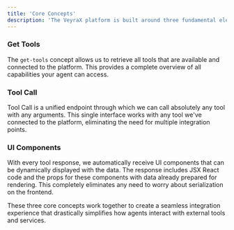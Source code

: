 ```yaml
---
title: 'Core Concepts'
description: 'The VeyraX platform is built around three fundamental elements that work together to provide a seamless experience for agent integration:'
---
```


### Get Tools

The `get-tools` concept allows us to retrieve all tools that are available and connected to the platform. This provides a complete overview of all capabilities your agent can access.

### Tool Call

Tool Call is a unified endpoint through which we can call absolutely any tool with any arguments. This single interface works with any tool we've connected to the platform, eliminating the need for multiple integration points.

### UI Components

With every tool response, we automatically receive UI components that can be dynamically displayed with the data. The response includes JSX React code and the props for these components with data already prepared for rendering. This completely eliminates any need to worry about serialization on the frontend.

These three core concepts work together to create a seamless integration experience that drastically simplifies how agents interact with external tools and services.